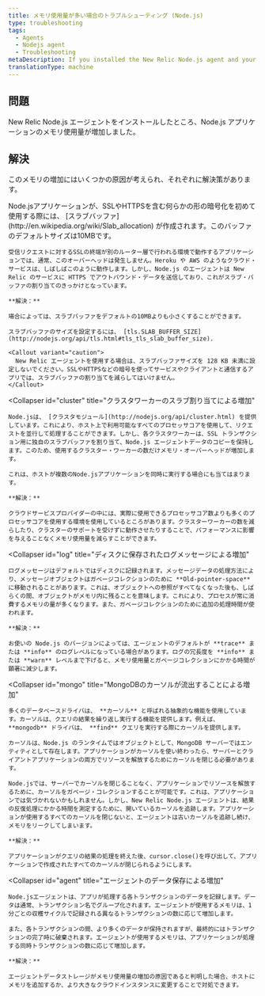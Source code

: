 ```yaml
---
title: メモリ使用量が多い場合のトラブルシューティング (Node.js)
type: troubleshooting
tags:
  - Agents
  - Nodejs agent
  - Troubleshooting
metaDescription: If you installed the New Relic Node.js agent and your application's memory usage increases read this troubleshooting doc for potential causes and solutions.
translationType: machine
---
```


## 問題

New Relic Node.js エージェントをインストールしたところ、Node.js アプリケーションのメモリ使用量が増加しました。

## 解決

このメモリの増加にはいくつかの原因が考えられ、それぞれに解決策があります。

<CollapserGroup>
  <Collapser
    id="slab"
    title="TLSのメモリバッファの割り当てによる増加"
  >
    Node.jsアプリケーションが、SSLやHTTPSを含む何らかの形の暗号化を初めて使用する際には、 [スラブバッファ](http://en.wikipedia.org/wiki/Slab_allocation) が作成されます。このバッファのデフォルトサイズは10MBです。

    受信リクエストに対するSSLの終端が別のルーター層で行われる環境で動作するアプリケーションでは、通常、このオーバーヘッドは発生しません。Heroku や AWS のようなクラウド・サービスは、しばしばこのように動作します。しかし、Node.js のエージェントは New Relic のサービスに HTTPS でアウトバウンド・データを送信しており、これがスラブ・バッファの割り当てのきっかけとなっています。

    **解決：**

    場合によっては、スラブバッファをデフォルトの10MBよりも小さくすることができます。

    スラブバッファのサイズを設定するには、 [tls.SLAB_BUFFER_SIZE](http://nodejs.org/api/tls.html#tls_tls_slab_buffer_size).

    <Callout variant="caution">
      New Relic エージェントを使用する場合は、スラブバッファサイズを 128 KB 未満に設定しないでください。SSLやHTTPSなどの暗号を使ってサービスやクライアントと通信するアプリでは、スラブバッファの割り当てを減らしてはいけません。
    </Callout>
  </Collapser>

  <Collapser
    id="cluster"
    title="クラスタワーカーのスラブ割り当てによる増加"
  >
    Node.jsは、 [クラスタモジュール](http://nodejs.org/api/cluster.html) を提供しています。これにより、ホスト上で利用可能なすべてのプロセッサコアを使用して、リクエストを並行して処理することができます。しかし、各クラスタワーカーは、SSL トランザクション用に独自のスラブバッファを割り当て、Node.js エージェントデータのコピーを保持します。このため、使用するクラスター・ワーカーの数だけメモリ・オーバーヘッドが増加します。

    これは、ホストが複数のNode.jsアプリケーションを同時に実行する場合にも当てはまります。

    **解決：**

    クラウドサービスプロバイダーの中には、実際に使用できるプロセッサコア数よりも多くのプロセッサコアを使用する環境を使用しているところがあります。クラスターワーカーの数を減らしたり、クラスターのサポートを受けずに動作させたりすることで、パフォーマンスに影響を与えることなくメモリ使用量を減らすことができます。
  </Collapser>

  <Collapser
    id="log"
    title="ディスクに保存されたログメッセージによる増加"
  >
    ログメッセージはデフォルトではディスクに記録されます。メッセージデータの処理方法により、メッセージオブジェクトはガベージコレクションのために **Old-pointer-space** に移動されることがあります。これは、オブジェクトへの参照がすべてなくなった後も、しばらくの間、オブジェクトがメモリ内に残ることを意味します。これにより、プロセスが常に消費するメモリの量が多くなります。また、ガベージコレクションのために追加の処理時間が使われます。

    **解決：**

    お使いの Node.js のバージョンによっては、エージェントのデフォルトが **trace** または **info** のログレベルになっている場合があります。ログの冗長度を **info** または **warn** レベルまで下げると、メモリ使用量とガベージコレクションにかかる時間が顕著に減少します。
  </Collapser>

  <Collapser
    id="mongo"
    title="MongoDBのカーソルが流出することによる増加"
  >
    多くのデータベースドライバは、 **カーソル** と呼ばれる抽象的な機能を使用しています。カーソルは、クエリの結果を繰り返し実行する機能を提供します。例えば、 **mongodb** ドライバは、 **find** クエリを実行する際にカーソルを提供します。

    カーソルは、Node.js のランタイムではオブジェクトとして、MongoDB サーバーではエンティティとして存在します。アプリケーションがカーソルを使い終わったら、サーバーとクライアントアプリケーションの両方でリソースを解放するためにカーソルを閉じる必要があります。

    Node.jsでは、サーバーでカーソルを閉じることなく、アプリケーションでリソースを解放するために、カーソルをガベージ・コレクションすることが可能です。これは、アプリケーションでは気づかれないかもしれません。しかし、New Relic Node.js エージェントは、結果の反復処理にかかる時間を測定するために、開いているカーソルを追跡します。アプリケーションが使用するすべてのカーソルを閉じないと、エージェントは古いカーソルを追跡し続け、メモリをリークしてしまいます。

    **解決：**

    アプリケーションがクエリの結果の処理を終えた後、cursor.close()を呼び出して、アプリケーションで作成されたすべてのカーソルが閉じられるようにします。
  </Collapser>

  <Collapser
    id="agent"
    title="エージェントのデータ保存による増加"
  >
    Node.jsエージェントは、アプリが処理する各トランザクションのデータを記録します。データは通常、トランザクション名でグループ化されます。エージェントが使用するメモリは、1分ごとの収穫サイクルで記録される異なるトランザクションの数に応じて増加します。

    また、各トランザクションの間、より多くのデータが保持されますが、最終的にはトランザクションの完了時に破棄されます。エージェントが使用するメモリは、アプリケーションが処理する同時トランザクションの数に応じて増加します。

    **解決：**

    エージェントデータストレージがメモリ使用量の増加の原因であると判明した場合、ホストにメモリを追加するか、より大きなクラウドインスタンスに変更することで対処できます。
  </Collapser>
</CollapserGroup>